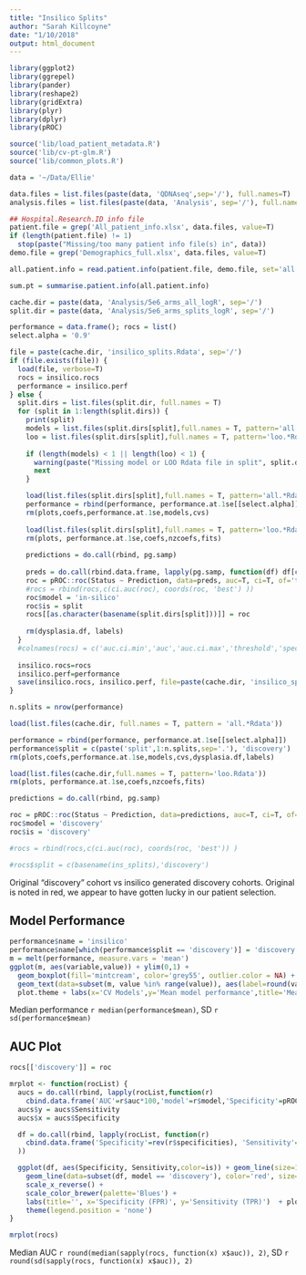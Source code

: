 ```yaml
---
title: "Insilico Splits"
author: "Sarah Killcoyne"
date: "1/10/2018"
output: html_document
---
```


```r
library(ggplot2)
library(ggrepel)
library(pander)
library(reshape2)
library(gridExtra)
library(plyr) 
library(dplyr)
library(pROC)

source('lib/load_patient_metadata.R')
source('lib/cv-pt-glm.R')
source('lib/common_plots.R')

data = '~/Data/Ellie'

data.files = list.files(paste(data, 'QDNAseq',sep='/'), full.names=T)
analysis.files = list.files(paste(data, 'Analysis', sep='/'), full.names=T)

## Hospital.Research.ID info file
patient.file = grep('All_patient_info.xlsx', data.files, value=T)
if (length(patient.file) != 1)
  stop(paste("Missing/too many patient info file(s) in", data))
demo.file = grep('Demographics_full.xlsx', data.files, value=T)

all.patient.info = read.patient.info(patient.file, demo.file, set='all')$info

sum.pt = summarise.patient.info(all.patient.info)

cache.dir = paste(data, 'Analysis/5e6_arms_all_logR', sep='/')
split.dir = paste(data, 'Analysis/5e6_arms_splits_logR', sep='/')

performance = data.frame(); rocs = list()
select.alpha = '0.9'

file = paste(cache.dir, 'insilico_splits.Rdata', sep='/')
if (file.exists(file)) {
  load(file, verbose=T)
  rocs = insilico.rocs
  performance = insilico.perf
} else {
  split.dirs = list.files(split.dir, full.names = T)
  for (split in 1:length(split.dirs)) {
    print(split)  
    models = list.files(split.dirs[split],full.names = T, pattern='all.*Rdata')
    loo = list.files(split.dirs[split],full.names = T, pattern='loo.*Rdata')
    
    if (length(models) < 1 || length(loo) < 1) {
      warning(paste("Missing model or LOO Rdata file in split", split.dirs[split]))
      next
    }

    load(list.files(split.dirs[split],full.names = T, pattern='all.*Rdata'), verbose=T)
    performance = rbind(performance, performance.at.1se[[select.alpha]])
    rm(plots,coefs,performance.at.1se,models,cvs)
    
    load(list.files(split.dirs[split],full.names = T, pattern='loo.*Rdata'), verbose=T)
    rm(plots, performance.at.1se,coefs,nzcoefs,fits)
  
    predictions = do.call(rbind, pg.samp)
  
    preds = do.call(rbind.data.frame, lapply(pg.samp, function(df) df[c('Status','Prediction')]))
    roc = pROC::roc(Status ~ Prediction, data=preds, auc=T, ci=T, of='thresholds')
    #rocs = rbind(rocs,c(ci.auc(roc), coords(roc, 'best') ))
    roc$model = 'in-silico'
    roc$is = split
    rocs[[as.character(basename(split.dirs[split]))]] = roc
  
    rm(dysplasia.df, labels)
  }
  #colnames(rocs) = c('auc.ci.min','auc','auc.ci.max','threshold','specificity','sensitivity')
  
  insilico.rocs=rocs
  insilico.perf=performance
  save(insilico.rocs, insilico.perf, file=paste(cache.dir, 'insilico_splits.Rdata', sep='/'))
}

n.splits = nrow(performance)

load(list.files(cache.dir, full.names = T, pattern = 'all.*Rdata'))

performance = rbind(performance, performance.at.1se[[select.alpha]])
performance$split = c(paste('split',1:n.splits,sep='.'), 'discovery')
rm(plots,coefs,performance.at.1se,models,cvs,dysplasia.df,labels)

load(list.files(cache.dir,full.names = T, pattern='loo.Rdata'))
rm(plots, performance.at.1se,coefs,nzcoefs,fits)

predictions = do.call(rbind, pg.samp)

roc = pROC::roc(Status ~ Prediction, data=predictions, auc=T, ci=T, of='thresholds')
roc$model = 'discovery'
roc$is = 'discovery'

#rocs = rbind(rocs,c(ci.auc(roc), coords(roc, 'best')) )

#rocs$split = c(basename(ins_splits),'discovery')

```


Original "discovery" cohort vs insilico generated discovery cohorts.  Original is noted in red, we appear to have gotten lucky in our patient selection. 


## Model Performance

```r
performance$name = 'insilico'
performance$name[which(performance$split == 'discovery')] = 'discovery'
m = melt(performance, measure.vars = 'mean')
ggplot(m, aes(variable,value)) + ylim(0,1) +
  geom_boxplot(fill='mintcream', color='grey55', outlier.color = NA) + geom_jitter(width=0.2, aes(color=name), size=1.5) + 
  geom_text(data=subset(m, value %in% range(value)), aes(label=round(value,2)), vjust=0.02, hjust=0.2) +
  plot.theme + labs(x='CV Models',y='Mean model performance',title='Mean performance for CV model', subtitle='20 insilico 20:69 splits')
```

Median performance `r median(performance$mean)`, SD `r sd(performance$mean)`

## AUC Plot


```r
rocs[['discovery']] = roc

mrplot <- function(rocList) {
  aucs = do.call(rbind, lapply(rocList,function(r) 
    cbind.data.frame('AUC'=r$auc*100,'model'=r$model,'Specificity'=pROC::coords(r,'best')[['specificity']], 'Sensitivity'=pROC::coords(r,'best')[['sensitivity']])))
  aucs$y = aucs$Sensitivity
  aucs$x = aucs$Specificity

  df = do.call(rbind, lapply(rocList, function(r) 
    cbind.data.frame('Specificity'=rev(r$specificities), 'Sensitivity'=rev(r$sensitivities),'model'=r$model, 'is'=r$is) 
  ))

  ggplot(df, aes(Specificity, Sensitivity,color=is)) + geom_line(size=1) + 
    geom_line(data=subset(df, model == 'discovery'), color='red', size=1) +
    scale_x_reverse() +
    scale_color_brewer(palette='Blues') +
    labs(title='', x='Specificity (FPR)', y='Sensitivity (TPR)')  + plot.theme +
    theme(legend.position = 'none')
}

mrplot(rocs)

```
Median AUC `r round(median(sapply(rocs, function(x) x$auc)), 2)`, SD `r round(sd(sapply(rocs, function(x) x$auc)), 2)`



